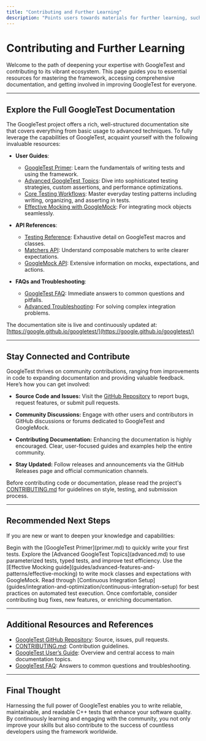 ```yaml
---
title: "Contributing and Further Learning"
description: "Points users towards materials for further learning, such as the full documentation site, user guides, and how to get involved with contributing improvements or documentation."
---
```


# Contributing and Further Learning

Welcome to the path of deepening your expertise with GoogleTest and contributing to its vibrant ecosystem. This page guides you to essential resources for mastering the framework, accessing comprehensive documentation, and getting involved in improving GoogleTest for everyone.

---

## Explore the Full GoogleTest Documentation

The GoogleTest project offers a rich, well-structured documentation site that covers everything from basic usage to advanced techniques. To fully leverage the capabilities of GoogleTest, acquaint yourself with the following invaluable resources:

- **User Guides**:
  - [GoogleTest Primer](primer.md): Learn the fundamentals of writing tests and using the framework.
  - [Advanced GoogleTest Topics](advanced.md): Dive into sophisticated testing strategies, custom assertions, and performance optimizations.
  - [Core Testing Workflows](guides/core-testing-workflows): Master everyday testing patterns including writing, organizing, and asserting in tests.
  - [Effective Mocking with GoogleMock](guides/advanced-features-and-patterns/effective-mocking): For integrating mock objects seamlessly.

- **API References**:
  - [Testing Reference](reference/testing.md): Exhaustive detail on GoogleTest macros and classes.
  - [Matchers API](api-reference/googletest-core-api/matchers-api.mdx): Understand composable matchers to write clearer expectations.
  - [GoogleMock API](api-reference/googlemock-api): Extensive information on mocks, expectations, and actions.

- **FAQs and Troubleshooting**:
  - [GoogleTest FAQ](faq.md): Immediate answers to common questions and pitfalls.
  - [Advanced Troubleshooting](faq/advanced-troubleshooting-optimization/integration-troubleshooting.mdx): For solving complex integration problems.

The documentation site is live and continuously updated at: [https://google.github.io/googletest/](https://google.github.io/googletest/)

---

## Stay Connected and Contribute

GoogleTest thrives on community contributions, ranging from improvements in code to expanding documentation and providing valuable feedback. Here’s how you can get involved:

- **Source Code and Issues:**
  Visit the [GitHub Repository](https://github.com/google/googletest) to report bugs, request features, or submit pull requests.

- **Community Discussions:**
  Engage with other users and contributors in GitHub discussions or forums dedicated to GoogleTest and GoogleMock.

- **Contributing Documentation:**
  Enhancing the documentation is highly encouraged. Clear, user-focused guides and examples help the entire community.

- **Stay Updated:**
  Follow releases and announcements via the GitHub Releases page and official communication channels.

Before contributing code or documentation, please read the project's [CONTRIBUTING.md](https://github.com/google/googletest/blob/main/CONTRIBUTING.md) for guidelines on style, testing, and submission process.

---

## Recommended Next Steps

If you are new or want to deepen your knowledge and capabilities:

<Steps>
<Step title="Get Started with the Basics">
  Begin with the [GoogleTest Primer](primer.md) to quickly write your first tests.
</Step>
<Step title="Advance Your Skills">
  Explore the [Advanced GoogleTest Topics](advanced.md) to use parameterized tests, typed tests, and improve test efficiency.
</Step>
<Step title="Learn Mocking">
  Use the [Effective Mocking guide](guides/advanced-features-and-patterns/effective-mocking) to write mock classes and expectations with GoogleMock.
</Step>
<Step title="Integrate with CI">
  Read through [Continuous Integration Setup](guides/integration-and-optimization/continuous-integration-setup) for best practices on automated test execution.
</Step>
<Step title="Contribute Back">
  Once comfortable, consider contributing bug fixes, new features, or enriching documentation.
</Step>
</Steps>

---

## Additional Resources and References

- [GoogleTest GitHub Repository](https://github.com/google/googletest): Source, issues, pull requests.
- [CONTRIBUTING.md](https://github.com/google/googletest/blob/main/CONTRIBUTING.md): Contribution guidelines.
- [GoogleTest User’s Guide](index.md): Overview and central access to main documentation topics.
- [GoogleTest FAQ](faq.md): Answers to common questions and troubleshooting.

---

## Final Thought

Harnessing the full power of GoogleTest enables you to write reliable, maintainable, and readable C++ tests that enhance your software quality. By continuously learning and engaging with the community, you not only improve your skills but also contribute to the success of countless developers using the framework worldwide.